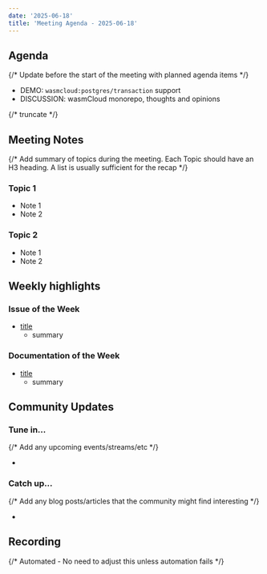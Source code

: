 ```yaml
---
date: '2025-06-18'
title: 'Meeting Agenda - 2025-06-18'
---
```


## Agenda

{/* Update before the start of the meeting with planned agenda items */}

- DEMO: `wasmcloud:postgres/transaction` support
- DISCUSSION: wasmCloud monorepo, thoughts and opinions

{/* truncate */}

## Meeting Notes

{/* Add summary of topics during the meeting. Each Topic should have an H3 heading. A list is usually sufficient for the recap */}

### Topic 1

- Note 1
- Note 2

### Topic 2

- Note 1
- Note 2

## Weekly highlights

### Issue of the Week

- [title](https://github.com/wasmcloud/wasmcloud/issues/)
  - summary

### Documentation of the Week

- [title](/docs/intro)
  - summary

## Community Updates

### Tune in…

{/* Add any upcoming events/streams/etc */}

-

### Catch up…

{/* Add any blog posts/articles that the community might find interesting */}

-

## Recording

{/* Automated - No need to adjust this unless automation fails */}

<YouTube url="https://www.youtube.com/watch?v=zELxAv7jInE" />
